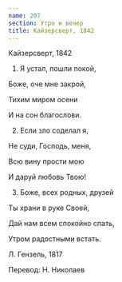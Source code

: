 ```yaml
---
name: 207
section: Утро и вечер
title: Кайзерсверт, 1842
---
```

Кайзерсверт, 1842


1. Я устал, пошли покой,

Боже, оче мне закрой,

Тихим миром осени

И на сон благослови.


2. Если зло соделал я,

Не суди, Господь, меня,

Всю вину прости мою

И даруй любовь Твою!


3. Боже, всех родных, друзей

Ты храни в руке Своей,

Дай нам всем спокойно спать,

Утром радостными встать.


Л. Гензель, 1817

Перевод: Н. Николаев